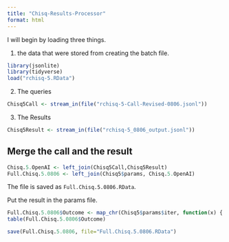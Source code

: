 ```yaml
---
title: "Chisq-Results-Processor"
format: html
---
```


I will begin by loading three things.  

1. the data that were stored from creating the batch file.

```r
library(jsonlite)
library(tidyverse)
load("rchisq-5.RData")
```

2. The queries

```r
Chisq5Call <- stream_in(file("rchisq-5-Call-Revised-0806.jsonl"))
```

3. The Results

```r
Chisq5Result <- stream_in(file("rchisq-5_0806_output.jsonl"))
```

## Merge the call and the result

```r
Chisq.5.OpenAI <- left_join(Chisq5Call,Chisq5Result)
Full.Chisq.5.0806 <- left_join(Chisq5$params, Chisq.5.OpenAI)
```

The file is saved as `Full.Chisq.5.0806.RData`.

Put the result in the params file.

```r
Full.Chisq.5.0806$Outcome <- map_chr(Chisq5$params$iter, function(x) { unlist(Chisq5Result$response$body$choices[[x]][[2]][2]) })
table(Full.Chisq.5.0806$Outcome)
```

```r
save(Full.Chisq.5.0806, file="Full.Chisq.5.0806.RData")
```

